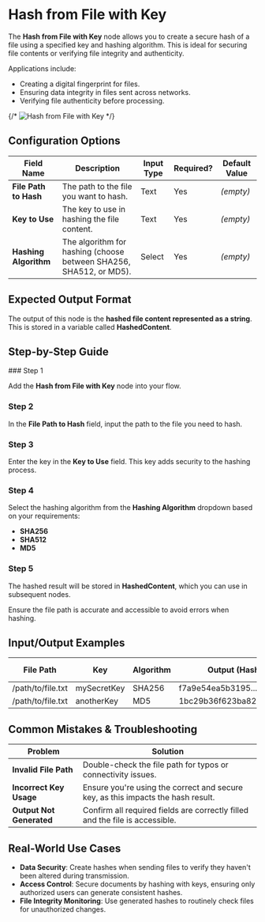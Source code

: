 
# Hash from File with Key

The **Hash from File with Key** node allows you to create a secure hash of a file using a specified key and hashing algorithm. This is ideal for securing file contents or verifying file integrity and authenticity.

Applications include:

- Creating a digital fingerprint for files.
- Ensuring data integrity in files sent across networks.
- Verifying file authenticity before processing.

{/* ![Hash from File with Key](./hash-from-file-with-key.png) */}

## Configuration Options

| Field Name            | Description                                                        | Input Type | Required? | Default Value |
| --------------------- | ------------------------------------------------------------------ | ---------- | --------- | ------------- |
| **File Path to Hash** | The path to the file you want to hash.                             | Text       | Yes       | _(empty)_     |
| **Key to Use**        | The key to use in hashing the file content.                        | Text       | Yes       | _(empty)_     |
| **Hashing Algorithm** | The algorithm for hashing (choose between SHA256, SHA512, or MD5). | Select     | Yes       | _(empty)_     |

## Expected Output Format

The output of this node is the **hashed file content represented as a string**. This is stored in a variable called **HashedContent**.

## Step-by-Step Guide

<Steps>
### Step 1

Add the **Hash from File with Key** node into your flow.

### Step 2

In the **File Path to Hash** field, input the path to the file you need to hash.

### Step 3

Enter the key in the **Key to Use** field. This key adds security to the hashing process.

### Step 4

Select the hashing algorithm from the **Hashing Algorithm** dropdown based on your requirements:

- **SHA256**
- **SHA512**
- **MD5**

### Step 5

The hashed result will be stored in **HashedContent**, which you can use in subsequent nodes.

</Steps>

<Callout type="warning" title="Important">
  Ensure the file path is accurate and accessible to avoid errors when hashing.
</Callout>

## Input/Output Examples

| File Path         | Key         | Algorithm | Output (HashedContent)               | Output Type |
| ----------------- | ----------- | --------- | ------------------------------------ | ----------- |
| /path/to/file.txt | mySecretKey | SHA256    | f7a9e54ea5b3195...29c91b (truncated) | String      |
| /path/to/file.txt | anotherKey  | MD5       | 1bc29b36f623ba82aaf6724fd3b16718     | String      |

## Common Mistakes & Troubleshooting

| Problem                  | Solution                                                                         |
| ------------------------ | -------------------------------------------------------------------------------- |
| **Invalid File Path**    | Double-check the file path for typos or connectivity issues.                     |
| **Incorrect Key Usage**  | Ensure you're using the correct and secure key, as this impacts the hash result. |
| **Output Not Generated** | Confirm all required fields are correctly filled and the file is accessible.     |

## Real-World Use Cases

- **Data Security**: Create hashes when sending files to verify they haven't been altered during transmission.
- **Access Control**: Secure documents by hashing with keys, ensuring only authorized users can generate consistent hashes.
- **File Integrity Monitoring**: Use generated hashes to routinely check files for unauthorized changes.
